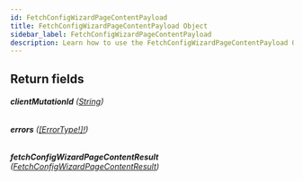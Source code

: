 ```yaml
---
id: FetchConfigWizardPageContentPayload
title: FetchConfigWizardPageContentPayload Object
sidebar_label: FetchConfigWizardPageContentPayload
description: Learn how to use the FetchConfigWizardPageContentPayload Object for Builder's API.
---
```


## Return fields

###### <b>clientMutationId</b> ([String](/self-managed/composer/builder/api/schema/scalar/String.mdx))

###### <b>errors</b> ([[ErrorType!]!](/self-managed/composer/builder/api/schema/object/ErrorType.mdx))

###### <b>fetchConfigWizardPageContentResult</b> ([FetchConfigWizardPageContentResult](/self-managed/composer/builder/api/schema/object/FetchConfigWizardPageContentResult.mdx))
